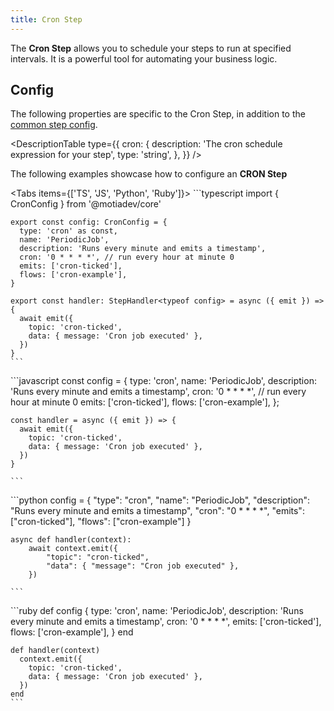 ```yaml
---
title: Cron Step
---
```


The **Cron Step** allows you to schedule your steps to run at specified intervals. It is a powerful tool for automating your business logic.

## Config

The following properties are specific to the Cron Step, in addition to the [common step config](/docs/core/steps/defining-steps#config).

<DescriptionTable
  type={{
    cron: {
      description: 'The cron schedule expression for your step',
      type: 'string',
    },
  }}
/>

The following examples showcase how to configure an **CRON Step**

<Tabs  items={['TS', 'JS', 'Python', 'Ruby']}>
  <Tab value="TS">
    ```typescript
    import { CronConfig } from '@motiadev/core'

    export const config: CronConfig = {
      type: 'cron' as const,
      name: 'PeriodicJob',
      description: 'Runs every minute and emits a timestamp',
      cron: '0 * * * *', // run every hour at minute 0
      emits: ['cron-ticked'],
      flows: ['cron-example'],
    }

    export const handler: StepHandler<typeof config> = async ({ emit }) => {
      await emit({
        topic: 'cron-ticked',
        data: { message: 'Cron job executed' },
      })
    }
    ```

  </Tab>
  <Tab value="JS">
    ```javascript
    const config = {
      type: 'cron',
      name: 'PeriodicJob',
      description: 'Runs every minute and emits a timestamp',
      cron: '0 * * * *', // run every hour at minute 0
      emits: ['cron-ticked'],
      flows: ['cron-example'],
    };

    const handler = async ({ emit }) => {
      await emit({
        topic: 'cron-ticked',
        data: { message: 'Cron job executed' },
      })
    }

    ```

  </Tab>
  <Tab value="Python">
    ```python
    config = {
        "type": "cron",
        "name": "PeriodicJob",
        "description": "Runs every minute and emits a timestamp",
        "cron": "0 * * * *",
        "emits": ["cron-ticked"],
        "flows": ["cron-example"]
    }
  
    async def handler(context):
        await context.emit({
            "topic": "cron-ticked",
            "data": { "message": "Cron job executed" },
        })

    ```

  </Tab>
  <Tab value="Ruby">
    ```ruby
    def config
      {
        type: 'cron',
        name: 'PeriodicJob',
        description: 'Runs every minute and emits a timestamp',
        cron: '0 * * * *',
        emits: ['cron-ticked'],
        flows: ['cron-example'],
      }
    end

    def handler(context)
      context.emit({
        topic: 'cron-ticked',
        data: { message: 'Cron job executed' },
      })
    end
    ```

  </Tab>
</Tabs>

